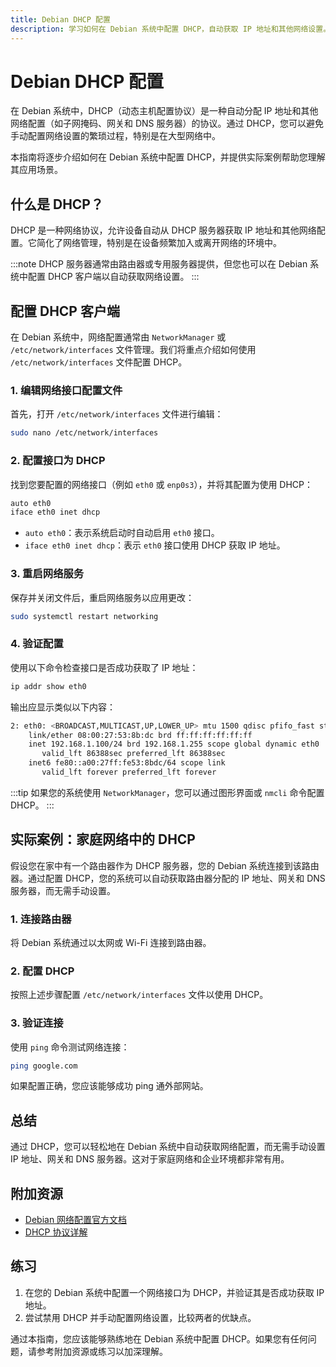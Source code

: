 ```yaml
---
title: Debian DHCP 配置
description: 学习如何在 Debian 系统中配置 DHCP，自动获取 IP 地址和其他网络设置。
---
```


# Debian DHCP 配置

在 Debian 系统中，DHCP（动态主机配置协议）是一种自动分配 IP 地址和其他网络配置（如子网掩码、网关和 DNS 服务器）的协议。通过 DHCP，您可以避免手动配置网络设置的繁琐过程，特别是在大型网络中。

本指南将逐步介绍如何在 Debian 系统中配置 DHCP，并提供实际案例帮助您理解其应用场景。

## 什么是 DHCP？

DHCP 是一种网络协议，允许设备自动从 DHCP 服务器获取 IP 地址和其他网络配置。它简化了网络管理，特别是在设备频繁加入或离开网络的环境中。

:::note
DHCP 服务器通常由路由器或专用服务器提供，但您也可以在 Debian 系统中配置 DHCP 客户端以自动获取网络设置。
:::

## 配置 DHCP 客户端

在 Debian 系统中，网络配置通常由 `NetworkManager` 或 `/etc/network/interfaces` 文件管理。我们将重点介绍如何使用 `/etc/network/interfaces` 文件配置 DHCP。

### 1. 编辑网络接口配置文件

首先，打开 `/etc/network/interfaces` 文件进行编辑：

```bash
sudo nano /etc/network/interfaces
```

### 2. 配置接口为 DHCP

找到您要配置的网络接口（例如 `eth0` 或 `enp0s3`），并将其配置为使用 DHCP：

```bash
auto eth0
iface eth0 inet dhcp
```

- `auto eth0`：表示系统启动时自动启用 `eth0` 接口。
- `iface eth0 inet dhcp`：表示 `eth0` 接口使用 DHCP 获取 IP 地址。

### 3. 重启网络服务

保存并关闭文件后，重启网络服务以应用更改：

```bash
sudo systemctl restart networking
```

### 4. 验证配置

使用以下命令检查接口是否成功获取了 IP 地址：

```bash
ip addr show eth0
```

输出应显示类似以下内容：

```bash
2: eth0: <BROADCAST,MULTICAST,UP,LOWER_UP> mtu 1500 qdisc pfifo_fast state UP group default qlen 1000
    link/ether 08:00:27:53:8b:dc brd ff:ff:ff:ff:ff:ff
    inet 192.168.1.100/24 brd 192.168.1.255 scope global dynamic eth0
       valid_lft 86388sec preferred_lft 86388sec
    inet6 fe80::a00:27ff:fe53:8bdc/64 scope link
       valid_lft forever preferred_lft forever
```

:::tip
如果您的系统使用 `NetworkManager`，您可以通过图形界面或 `nmcli` 命令配置 DHCP。
:::

## 实际案例：家庭网络中的 DHCP

假设您在家中有一个路由器作为 DHCP 服务器，您的 Debian 系统连接到该路由器。通过配置 DHCP，您的系统可以自动获取路由器分配的 IP 地址、网关和 DNS 服务器，而无需手动设置。

### 1. 连接路由器

将 Debian 系统通过以太网或 Wi-Fi 连接到路由器。

### 2. 配置 DHCP

按照上述步骤配置 `/etc/network/interfaces` 文件以使用 DHCP。

### 3. 验证连接

使用 `ping` 命令测试网络连接：

```bash
ping google.com
```

如果配置正确，您应该能够成功 ping 通外部网站。

## 总结

通过 DHCP，您可以轻松地在 Debian 系统中自动获取网络配置，而无需手动设置 IP 地址、网关和 DNS 服务器。这对于家庭网络和企业环境都非常有用。

## 附加资源

- [Debian 网络配置官方文档](https://wiki.debian.org/NetworkConfiguration)
- [DHCP 协议详解](https://en.wikipedia.org/wiki/Dynamic_Host_Configuration_Protocol)

## 练习

1. 在您的 Debian 系统中配置一个网络接口为 DHCP，并验证其是否成功获取 IP 地址。
2. 尝试禁用 DHCP 并手动配置网络设置，比较两者的优缺点。

通过本指南，您应该能够熟练地在 Debian 系统中配置 DHCP。如果您有任何问题，请参考附加资源或练习以加深理解。